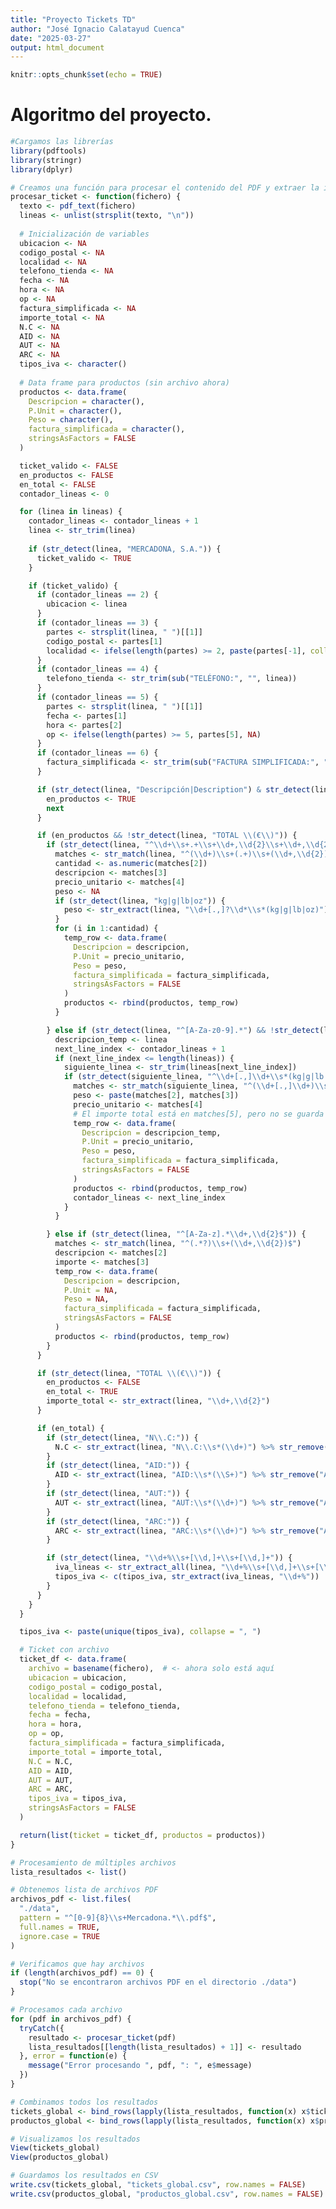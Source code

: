 ```yaml
---
title: "Proyecto Tickets TD"
author: "José Ignacio Calatayud Cuenca"
date: "2025-03-27"
output: html_document
---
```


```r
knitr::opts_chunk$set(echo = TRUE)
```

# Algoritmo del proyecto.

```r

#Cargamos las librerías
library(pdftools)
library(stringr)
library(dplyr)

```

```r
# Creamos una función para procesar el contenido del PDF y extraer la información
procesar_ticket <- function(fichero) {
  texto <- pdf_text(fichero)
  lineas <- unlist(strsplit(texto, "\n"))
  
  # Inicialización de variables
  ubicacion <- NA
  codigo_postal <- NA
  localidad <- NA
  telefono_tienda <- NA
  fecha <- NA
  hora <- NA
  op <- NA
  factura_simplificada <- NA
  importe_total <- NA
  N.C <- NA
  AID <- NA
  AUT <- NA
  ARC <- NA
  tipos_iva <- character()
  
  # Data frame para productos (sin archivo ahora)
  productos <- data.frame(
    Descripcion = character(), 
    P.Unit = character(), 
    Peso = character(),
    factura_simplificada = character(),
    stringsAsFactors = FALSE
  )

  ticket_valido <- FALSE
  en_productos <- FALSE
  en_total <- FALSE
  contador_lineas <- 0

  for (linea in lineas) {
    contador_lineas <- contador_lineas + 1
    linea <- str_trim(linea)
    
    if (str_detect(linea, "MERCADONA, S.A.")) {
      ticket_valido <- TRUE
    }

    if (ticket_valido) {
      if (contador_lineas == 2) {
        ubicacion <- linea
      }
      if (contador_lineas == 3) {
        partes <- strsplit(linea, " ")[[1]]
        codigo_postal <- partes[1]
        localidad <- ifelse(length(partes) >= 2, paste(partes[-1], collapse = " "), NA)
      }
      if (contador_lineas == 4) {
        telefono_tienda <- str_trim(sub("TELÉFONO:", "", linea))
      }
      if (contador_lineas == 5) {
        partes <- strsplit(linea, " ")[[1]]
        fecha <- partes[1]
        hora <- partes[2]
        op <- ifelse(length(partes) >= 5, partes[5], NA)
      }
      if (contador_lineas == 6) {
        factura_simplificada <- str_trim(sub("FACTURA SIMPLIFICADA:", "", linea))
      }

      if (str_detect(linea, "Descripción|Description") & str_detect(linea, "P\\. Unit|Importe")) {
        en_productos <- TRUE
        next
      }

      if (en_productos && !str_detect(linea, "TOTAL \\(€\\)")) {
        if (str_detect(linea, "^\\d+\\s+.+\\s+\\d+,\\d{2}\\s+\\d+,\\d{2}$")) {
          matches <- str_match(linea, "^(\\d+)\\s+(.+)\\s+(\\d+,\\d{2})\\s+(\\d+,\\d{2})$")
          cantidad <- as.numeric(matches[2])
          descripcion <- matches[3]
          precio_unitario <- matches[4]
          peso <- NA
          if (str_detect(linea, "kg|g|lb|oz")) {
            peso <- str_extract(linea, "\\d+[.,]?\\d*\\s*(kg|g|lb|oz)")
          }
          for (i in 1:cantidad) {
            temp_row <- data.frame(
              Descripcion = descripcion,
              P.Unit = precio_unitario,
              Peso = peso,
              factura_simplificada = factura_simplificada,
              stringsAsFactors = FALSE
            )
            productos <- rbind(productos, temp_row)
          }

        } else if (str_detect(linea, "^[A-Za-z0-9].*") && !str_detect(linea, "\\d+,\\d{2}$")) {
          descripcion_temp <- linea
          next_line_index <- contador_lineas + 1
          if (next_line_index <= length(lineas)) {
            siguiente_linea <- str_trim(lineas[next_line_index])
            if (str_detect(siguiente_linea, "^\\d+[.,]\\d+\\s*(kg|g|lb|oz)\\s+\\d+,\\d{2}\\s+\\d+,\\d{2}$")) {
              matches <- str_match(siguiente_linea, "^(\\d+[.,]\\d+)\\s*(kg|g|lb|oz)\\s+(\\d+,\\d{2})\\s+(\\d+,\\d{2})$")
              peso <- paste(matches[2], matches[3])
              precio_unitario <- matches[4]
              # El importe total está en matches[5], pero no se guarda actualmente
              temp_row <- data.frame(
                Descripcion = descripcion_temp,
                P.Unit = precio_unitario,
                Peso = peso,
                factura_simplificada = factura_simplificada,
                stringsAsFactors = FALSE
              )
              productos <- rbind(productos, temp_row)
              contador_lineas <- next_line_index
            }
          }

        } else if (str_detect(linea, "^[A-Za-z].*\\d+,\\d{2}$")) {
          matches <- str_match(linea, "^(.*?)\\s+(\\d+,\\d{2})$")
          descripcion <- matches[2]
          importe <- matches[3]
          temp_row <- data.frame(
            Descripcion = descripcion,
            P.Unit = NA,
            Peso = NA,
            factura_simplificada = factura_simplificada,
            stringsAsFactors = FALSE
          )
          productos <- rbind(productos, temp_row)
        }
      }

      if (str_detect(linea, "TOTAL \\(€\\)")) {
        en_productos <- FALSE
        en_total <- TRUE
        importe_total <- str_extract(linea, "\\d+,\\d{2}")
      }

      if (en_total) {
        if (str_detect(linea, "N\\.C:")) {
          N.C <- str_extract(linea, "N\\.C:\\s*(\\d+)") %>% str_remove("N\\.C:\\s*")
        }
        if (str_detect(linea, "AID:")) {
          AID <- str_extract(linea, "AID:\\s*(\\S+)") %>% str_remove("AID:\\s*")
        }
        if (str_detect(linea, "AUT:")) {
          AUT <- str_extract(linea, "AUT:\\s*(\\d+)") %>% str_remove("AUT:\\s*")
        }
        if (str_detect(linea, "ARC:")) {
          ARC <- str_extract(linea, "ARC:\\s*(\\d+)") %>% str_remove("ARC:\\s*")
        }

        if (str_detect(linea, "\\d+%\\s+[\\d,]+\\s+[\\d,]+")) {
          iva_lineas <- str_extract_all(linea, "\\d+%\\s+[\\d,]+\\s+[\\d,]+")[[1]]
          tipos_iva <- c(tipos_iva, str_extract(iva_lineas, "\\d+%"))
        }
      }
    }
  }

  tipos_iva <- paste(unique(tipos_iva), collapse = ", ")

  # Ticket con archivo
  ticket_df <- data.frame(
    archivo = basename(fichero),  # <- ahora solo está aquí
    ubicacion = ubicacion,
    codigo_postal = codigo_postal,
    localidad = localidad,
    telefono_tienda = telefono_tienda,
    fecha = fecha,
    hora = hora,
    op = op,
    factura_simplificada = factura_simplificada,
    importe_total = importe_total,
    N.C = N.C,
    AID = AID,
    AUT = AUT,
    ARC = ARC,
    tipos_iva = tipos_iva,
    stringsAsFactors = FALSE
  )

  return(list(ticket = ticket_df, productos = productos))
}

```

```r

# Procesamiento de múltiples archivos
lista_resultados <- list()

# Obtenemos lista de archivos PDF
archivos_pdf <- list.files(
  "./data", 
  pattern = "^[0-9]{8}\\s+Mercadona.*\\.pdf$", 
  full.names = TRUE, 
  ignore.case = TRUE
)

# Verificamos que hay archivos
if (length(archivos_pdf) == 0) {
  stop("No se encontraron archivos PDF en el directorio ./data")
}

# Procesamos cada archivo
for (pdf in archivos_pdf) {
  tryCatch({
    resultado <- procesar_ticket(pdf)
    lista_resultados[[length(lista_resultados) + 1]] <- resultado
  }, error = function(e) {
    message("Error procesando ", pdf, ": ", e$message)
  })
}

# Combinamos todos los resultados
tickets_global <- bind_rows(lapply(lista_resultados, function(x) x$ticket))
productos_global <- bind_rows(lapply(lista_resultados, function(x) x$productos))

# Visualizamos los resultados
View(tickets_global)
View(productos_global)

# Guardamos los resultados en CSV
write.csv(tickets_global, "tickets_global.csv", row.names = FALSE)
write.csv(productos_global, "productos_global.csv", row.names = FALSE)
```
